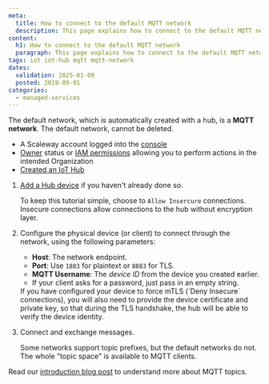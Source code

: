 ```yaml
---
meta:
  title: How to connect to the default MQTT network
  description: This page explains how to connect to the default MQTT network
content:
  h1: How to connect to the default MQTT network
  paragraph: This page explains how to connect to the default MQTT network
tags: iot iot-hub mqtt mqtt-network
dates:
  validation: 2025-01-09
  posted: 2019-09-01
categories:
  - managed-services
---
```


The default network, which is automatically created with a hub, is a **MQTT network**. The default network, cannot be deleted.

<Macro id="requirements" />

- A Scaleway account logged into the [console](https://console.scaleway.com)
- [Owner](/identity-and-access-management/iam/concepts/#owner) status or [IAM permissions](/identity-and-access-management/iam/concepts/#permission) allowing you to perform actions in the intended Organization
- [Created an IoT Hub](/managed-services/iot-hub/how-to/create-hub/)

1. [Add a Hub device](/managed-services/iot-hub/how-to/add-device/) if you haven't already done so.

    To keep this tutorial simple, choose to `Allow Insercure` connections. Insecure connections allow connections to the hub without encryption layer.
2. Configure the physical device (or client) to connect through the network, using the following parameters:
    - **Host**: The network endpoint.
    - **Port**: Use `1883` for plaintext or `8883` for TLS.
    - **MQTT Username**: The *device ID* from the device you created earlier.
    - If your client asks for a password, just pass in an empty string.

    <Message type="note">
        If you have configured your device to force mTLS (`Deny Insecure` connections), you will also need to provide the device certificate and private key, so that during the TLS handshake, the hub will be able to verify the device identity.
    </Message>
3. Connect and exchange messages.

    Some networks support topic prefixes, but the default networks do not. The whole "topic space" is available to MQTT clients.

Read our [introduction blog post](https://www.scaleway.com/en/blog/scaleway-iot-hub-introduction-to-mqtt-topics/) to understand more about MQTT topics.



